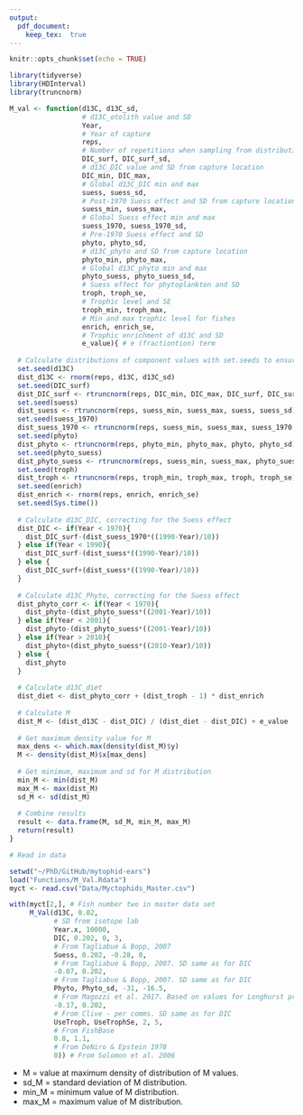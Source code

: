 ```yaml
---
output:
  pdf_document:
    keep_tex:  true
---
```


```r
knitr::opts_chunk$set(echo = TRUE)
```

```r

library(tidyverse)
library(HDInterval)
library(truncnorm)

M_val <- function(d13C, d13C_sd, 
                  # d13C_otolith value and SD
                  Year, 
                  # Year of capture
                  reps, 
                  # Number of repetitions when sampling from distributions
                  DIC_surf, DIC_surf_sd, 
                  # d13C_DIC value and SD from capture location
                  DIC_min, DIC_max, 
                  # Global d13C_DIC min and max
                  suess, suess_sd, 
                  # Post-1970 Suess effect and SD from capture location
                  suess_min, suess_max, 
                  # Global Suess effect min and max
                  suess_1970, suess_1970_sd, 
                  # Pre-1970 Suess effect and SD
                  phyto, phyto_sd, 
                  # d13C_phyto and SD from capture location
                  phyto_min, phyto_max, 
                  # Global d13C_phyto min and max
                  phyto_suess, phyto_suess_sd, 
                  # Suess effect for phytoplankton and SD
                  troph, troph_se,
                  # Trophic level and SE
                  troph_min, troph_max, 
                  # Min and max trophic level for fishes
                  enrich, enrich_se, 
                  # Trophic enrichment of d13C and SD
                  e_value){ # e (fractiontion) term
  
  # Calculate distributions of component values with set.seeds to ensure reproducibility
  set.seed(d13C)
  dist_d13C <- rnorm(reps, d13C, d13C_sd)
  set.seed(DIC_surf)
  dist_DIC_surf <- rtruncnorm(reps, DIC_min, DIC_max, DIC_surf, DIC_surf_sd)
  set.seed(suess)
  dist_suess <- rtruncnorm(reps, suess_min, suess_max, suess, suess_sd)
  set.seed(suess_1970)
  dist_suess_1970 <- rtruncnorm(reps, suess_min, suess_max, suess_1970, suess_1970_sd)
  set.seed(phyto)
  dist_phyto <- rtruncnorm(reps, phyto_min, phyto_max, phyto, phyto_sd)
  set.seed(phyto_suess)
  dist_phyto_suess <- rtruncnorm(reps, suess_min, suess_max, phyto_suess, phyto_suess_sd)
  set.seed(troph)
  dist_troph <- rtruncnorm(reps, troph_min, troph_max, troph, troph_se)
  set.seed(enrich)
  dist_enrich <- rnorm(reps, enrich, enrich_se)
  set.seed(Sys.time())
  
  # Calculate d13C_DIC, correcting for the Suess effect
  dist_DIC <- if(Year < 1970){
    dist_DIC_surf-(dist_suess_1970*((1990-Year)/10))
  } else if(Year < 1990){
    dist_DIC_surf-(dist_suess*((1990-Year)/10))
  } else {
    dist_DIC_surf+(dist_suess*((1990-Year)/10))
  }
  
  # Calculate d13C_Phyto, correcting for the Suess effect
  dist_phyto_corr <- if(Year < 1970){
    dist_phyto-(dist_phyto_suess*((2001-Year)/10))
  } else if(Year < 2001){
    dist_phyto-(dist_phyto_suess*((2001-Year)/10))
  } else if(Year > 2010){
    dist_phyto+(dist_phyto_suess*((2010-Year)/10))
  } else {
    dist_phyto
  }
  
  # Calculate d13C_diet
  dist_diet <- dist_phyto_corr + (dist_troph - 1) * dist_enrich
  
  # Calculate M
  dist_M <- (dist_d13C - dist_DIC) / (dist_diet - dist_DIC) + e_value
  
  # Get maximum density value for M
  max_dens <- which.max(density(dist_M)$y)
  M <- density(dist_M)$x[max_dens]
  
  # Get minimum, maximum and sd for M distribution
  min_M <- min(dist_M)
  max_M <- max(dist_M)
  sd_M <- sd(dist_M)
  
  # Combine results
  result <- data.frame(M, sd_M, min_M, max_M)
  return(result)
}

```

```r

# Read in data

setwd("~/PhD/GitHub/mytophid-ears")
load("Functions/M_Val.Rdata")
myct <- read.csv("Data/Myctophids_Master.csv")

with(myct[2,], # Fish number two in master data set
     M_Val(d13C, 0.02, 
           # SD from isotope lab
           Year.x, 10000,
           DIC, 0.202, 0, 3, 
           # From Tagliabue & Bopp, 2007
           Suess, 0.202, -0.28, 0, 
           # From Tagliabue & Bopp, 2007. SD same as for DIC
           -0.07, 0.202, 
           # From Tagliabue & Bopp, 2007. SD same as for DIC
           Phyto, Phyto_sd, -31, -16.5, 
           # From Magozzi et al. 2017. Based on values for Longhurst provinces
           -0.17, 0.202, 
           # From Clive - per comms. SD same as for DIC
           UseTroph, UseTrophSe, 2, 5, 
           # From FishBase
           0.8, 1.1, 
           # From DeNiro & Epstein 1978
           0)) # From Solomon et al. 2006
```

* M = value at maximum density of distribution of M values.
* sd_M = standard deviation of M distribution.
* min_M = minimum value of M distribution.
* max_M = maximum value of M distribution.